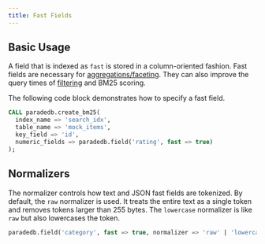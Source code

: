 ```yaml
---
title: Fast Fields
---
```


## Basic Usage

A field that is indexed as `fast` is stored in a column-oriented fashion. Fast fields are necessary for
[aggregations/faceting](/documentation/faceting/overview). They can also improve the query times of [filtering](/documentation/full-text/filtering)
and BM25 scoring.

The following code block demonstrates how to specify a fast field.

```sql
CALL paradedb.create_bm25(
  index_name => 'search_idx',
  table_name => 'mock_items',
  key_field => 'id',
  numeric_fields => paradedb.field('rating', fast => true)
);
```

## Normalizers

The normalizer controls how text and JSON fast fields are tokenized. By default, the `raw` normalizer is used. It treats the entire text as a single token and removes tokens
larger than 255 bytes. The `lowercase` normalizer is like `raw` but also lowercases the token.

```sql
paradedb.field('category', fast => true, normalizer => 'raw' | 'lowercase')
```
